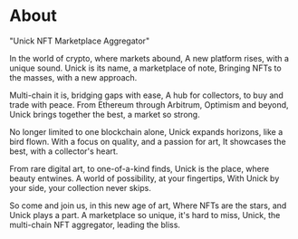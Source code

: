 # About

"Unick NFT Marketplace Aggregator"

In the world of crypto, where markets abound,
A new platform rises, with a unique sound.
Unick is its name, a marketplace of note,
Bringing NFTs to the masses, with a new approach.

Multi-chain it is, bridging gaps with ease,
A hub for collectors, to buy and trade with peace.
From Ethereum through Arbitrum, Optimism and beyond,
Unick brings together the best, a market so strong.

No longer limited to one blockchain alone,
Unick expands horizons, like a bird flown.
With a focus on quality, and a passion for art,
It showcases the best, with a collector's heart.

From rare digital art, to one-of-a-kind finds,
Unick is the place, where beauty entwines.
A world of possibility, at your fingertips,
With Unick by your side, your collection never skips.

So come and join us, in this new age of art,
Where NFTs are the stars, and Unick plays a part.
A marketplace so unique, it's hard to miss,
Unick, the multi-chain NFT aggregator, leading the bliss.




